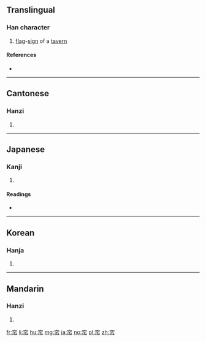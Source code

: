 {{also|簾}}
==Translingual==

===Han character===
{{Han char|rn=50|rad=巾|as=05|sn=8|four=3022<sub>7</sub>|canj=十金中月 (JCLB)|ids=⿱[[穴]][[巾]]}}

# [[flag]]-[[sign]] of a [[tavern]]

====References====
* {{Han ref|kx=0330.030|dkj=08851|dj=0635.220|hdz=10735.080|uh=5E18|ud=24088|bh=A9A9|bd=43433}}

----

==Cantonese==

===Hanzi===
{{yue-hanzi|jyut=[[lim4]]|y=lim4|tra=簾}}

# {{defn|lang=yue|sort=巾05}}

----

==Japanese==

===Kanji===
{{ja-kanji|grade=|rs=巾05}}

# {{defn|lang=ja|sort=巾05}}

====Readings====
* {{ja-readings|on=[[れん]] (ren), [[しん]] (shin), [[じん]] (jin), [[よう]] (yō)|kun=[[さけばた]] (sakebata)}}

----

==Korean==

===Hanja===
{{ko-hanja|hangeul=[[렴]]|rv=ryeom|mr=ryŏm}}

# {{defn|lang=ko|sort=巾05}}

----

==Mandarin==

===Hanzi===
{{cmn-hanzi|tra=簾|pin=[[lián]] ([[lian2]])|wg=lien<sup>2</sup>}}

# {{defn|lang=cmn|sort=巾05}}

[[fr:帘]]
[[li:帘]]
[[hu:帘]]
[[mg:帘]]
[[ja:帘]]
[[no:帘]]
[[pl:帘]]
[[zh:帘]]